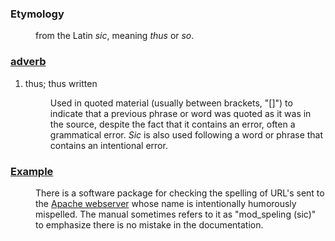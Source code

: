 ===Etymology===
:from the Latin ''sic'', meaning ''thus'' or ''so''.

===[[adverb]]===
#thus; thus written 
#:Used in quoted material (usually between brackets, "[]") to indicate that a previous phrase or word was quoted as it was in the source, despite the fact that it contains an error, often a grammatical error. ''Sic'' is also used following a word or phrase that contains an intentional error.

=== [[Example]] === 
:There is a software package for checking the spelling of URL's sent to the [[en:Apache webserver|Apache webserver]] whose name is intentionally humorously mispelled. The manual sometimes refers to it as "mod_speling (sic)" to emphasize there is no mistake in the documentation.